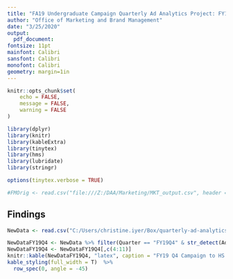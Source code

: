 ```yaml
---
title: "FA19 Undergraduate Campaign Quarterly Ad Analytics Project: FY19 Q4"
author: "Office of Marketing and Brand Management"
date: "3/25/2020"
output:
  pdf_document:
fontsize: 11pt
mainfont: Calibri
sansfont: Calibri
monofont: Calibri
geometry: margin=1in
---
```





```r
knitr::opts_chunk$set(
	echo = FALSE,
	message = FALSE,
	warning = FALSE
)
```

```r
library(dplyr)
library(knitr)
library(kableExtra)
library(tinytex)
library(hms)
library(lubridate)
library(stringr)
```


```r
options(tinytex.verbose = TRUE)
```

```r
#FMOrig <- read.csv("file:///Z:/DAA/Marketing/MKT_output.csv", header = T, stringsAsFactors = F)
```

## Findings


```r
NewData <- read.csv("C:/Users/christine.iyer/Box/quarterly-ad-analytics-projects/Flowchart.csv", header = T, stringsAsFactors = F)
```

```r
NewDataFY19Q4 <- NewData %>% filter(Quarter == "FY19Q4" & str_detect(Ad, "HS"))
NewDataFY19Q4 <- NewDataFY19Q4[,c(4:11)]
knitr::kable(NewDataFY19Q4, "latex", caption = "FY19 Q4 Campaign to HS Students", booktabs = T)%>%
kable_styling(full_width = T)  %>%
  row_spec(0, angle = -45)
```
